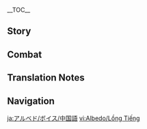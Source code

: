 {{CharacterTabs}}
{{LanguageTabs}}
__TOC__
==Story==
{{VO/Story
|character           = Albedo
|language            = zh
|language_s          = zh
|language_t          = zh-tw
|name_s              = 阿贝多
|name_t              = 阿貝多
|vo_01_01_title_s    = 初次见面…
|vo_01_01_title_t    = 初次見面…
|vo_01_01_subtitle   = Hello
|vo_01_01_file       = VO_{language}{character} Hello.ogg
|vo_01_01_tx_s       = 我是阿贝多，西风骑士团首席炼金术士。我对你身上星海的气息很感兴趣，想要就近观察研究。相信以后我们会有很多独处的机会。
|vo_01_01_tx_t       = 我是阿貝多，西風騎士團首席煉金術士。我對{{MC|你|妳}}身上星海的氣息很感興趣，想要就近觀察研究。相信以後我們會有很多獨處的機會。
|vo_01_01_rm_s       = Wǒ shì Ābèiduō, Xīfēng Qíshì-tuán shǒuxí liànjīnshù-shì. Wǒ duì nǐ shēnshang xīnghǎi de qìxī hěn gǎn xìngqù, xiǎng yào jiùjìn guānchá yánjiū. Xiāngxìn yǐhòu wǒmen huì yǒu hěnduō dúchǔ de jīhuì.
|vo_01_01_rm_t       = Wǒ shì Ābèiduō, Xīfēng Qíshì-tuán shǒuxí liànjīnshù-shì. Wǒ duì nǐ shēnshang xīnghǎi de qìxí hěn gǎn xìngqù, xiǎng yào jiùjìn guānchá yánjiù. Xiāngxìn yǐhòu wǒmen huì yǒu hěnduō dúchǔ de jīhuì.
|vo_02_01_title_s    = 闲聊・写生
|vo_02_01_title_t    = 閒聊・寫生
|vo_02_01_subtitle   = Chat: Still Life
|vo_02_01_file       = VO_{language}{character} Chat - Still Life.ogg
|vo_02_01_tx_s       = 风景不错，趁着休息，就把这一幕画下来吧。
|vo_02_01_tx_t       = 風景不錯，趁著休息，就把這一幕畫下來吧。
|vo_02_01_rm_s       = Fēngjǐng bùcuò, chènzhe xiūxi, jiù bǎ zhè yīmù huà xiàlái ba.
|vo_02_01_rm_t       = Fēngjǐng bùcuò, chènzhe xiūxí, jiù bǎ zhè yīmù huà xiàlái ba.
|vo_02_02_title_s    = 闲聊・探究
|vo_02_02_title_t    = 閒聊・深究
|vo_02_02_subtitle   = Chat: Investigation
|vo_02_02_file       = VO_{language}{character} Chat - Investigation.ogg
|vo_02_02_tx_s       = 「世界的真相」…究竟是什么呢？
|vo_02_02_tx_t       = 「世界的真相」…究竟是什麼呢？
|vo_02_02_rm_s       = "Shìjiè de zhēnxiàng"... jiūjìng shì shénme ne?
|vo_02_02_rm_t       = "Shìjiè de zhēnxiàng"... jiùjìng shì shénme ne?
|vo_02_03_title_s    = 闲聊・怀旧
|vo_02_03_title_t    = 閒聊・懷舊
|vo_02_03_subtitle   = Chat: Reminiscing
|vo_02_03_file       = VO_{language}{character} Chat - Reminiscing.ogg
|vo_02_03_tx_s       = 用自己的双脚丈量土地，将「未知」变为知识。…这种感觉，真怀念啊。
|vo_02_03_tx_t       = 用自己的雙腳丈量土地，將「未知」變為知識。…這種感覺，真懷念啊。
|vo_02_03_rm_s       = Yòng zìjǐ de shuāngjiǎo zhàngliàng tǔdì, jiāng "wèizhī" biàn wéi zhīshí. ...Zhè zhǒng gǎnjué, zhēn huáiniàn a.
|vo_02_03_rm_t       = Yòng zìjǐ de shuāngjiǎo zhàngliàng tǔdì, jiāng "wèizhī" biàn wéi zhīshì. ...Zhè zhǒng gǎnjué, zhēn huáiniàn a.
|vo_03_01_title_s    = 下雨的时候…
|vo_03_01_title_t    = 下雨的時候…
|vo_03_01_subtitle   = When It Rains
|vo_03_01_file       = VO_{language}{character} When It Rains.ogg
|vo_03_01_tx_s       = 土壤湿润，适合采集爆爆瓜的根。没事，我来动手就可以。
|vo_03_01_tx_t       = 土壤濕潤，適合採集爆爆瓜的根。沒關係，我來動手就可以。
|vo_03_01_rm_s       = Tǔrǎng shīrùn, shìhé cǎijí Bàobào-guā de gēn. Méishì, wǒ lái dòngshǒu jiù kěyǐ.
|vo_03_01_rm_t       = Tǔrǎng shīrùn, shìhé cǎijí Bàobào-guā de gēn. Méiguānxì, wǒ lái dòngshǒu jiù kěyǐ.
|vo_03_02_title_s    = 下雪的时候…
|vo_03_02_title_t    = 下雪的時候…
|vo_03_02_subtitle   = When It Snows
|vo_03_02_file       = VO_{language}{character} When It Snows.ogg
|vo_03_02_tx_s       = 师父…
|vo_03_02_tx_t       = 師父…
|vo_03_02_rm         = Shīfu...
|vo_03_03_title_s    = 阳光很好…
|vo_03_03_title_t    = 陽光很好…
|vo_03_03_subtitle   = When the Sun Is Out
|vo_03_03_file       = VO_{language}{character} When the Sun Is Out.ogg
|vo_03_03_tx_s       = 光线充足，生物行为活跃，嗯，很适合写生。
|vo_03_03_tx_t       = 光線充足，生物行為活躍，嗯，很適合寫生。
|vo_03_03_rm         = Guāngxiàn chōngzú, shēngwù xíngwéi huóyuè, ǹg, hěn shìhé xiěshēng.
|vo_04_01_title_s    = 早上好…
|vo_04_01_title_t    = 早安…
|vo_04_01_subtitle   = Good Morning
|vo_04_01_file       = VO_{language}{character} Good Morning.ogg
|vo_04_01_tx_s       = 早安，是准备出门寻找古代遗物吗？
|vo_04_01_tx_t       = 早安，是準備出門尋找古代遺物嗎？
|vo_04_01_rm         = Zǎo'ān, shì zhǔnbèi chūmén xúnzhǎo gǔdài yíwù ma?
|vo_04_02_title_s    = 中午好…
|vo_04_02_title_t    = 午安…
|vo_04_02_subtitle   = Good Afternoon
|vo_04_02_file       = VO_{language}{character} Good Afternoon.ogg
|vo_04_02_tx_s       = 午安，我听到了你的脚步声。工坊之外真是热闹啊。
|vo_04_02_tx_t       = 午安，我聽到了{{MC|你|妳}}的腳步聲。工坊之外真是熱鬧啊。
|vo_04_02_rm         = Wǔ'ān, wǒ tīngdàole nǐ de jiǎobù shēng. Gōngfáng zhī wài zhēnshi rè'nào a.
|vo_04_03_title_s    = 晚上好…
|vo_04_03_title_t    = 晚上好…
|vo_04_03_subtitle   = Good Evening
|vo_04_03_file       = VO_{language}{character} Good Evening.ogg
|vo_04_03_tx_s       = 外面安静下来了，呼。
|vo_04_03_tx_t       = 外面安靜下來了，呼。
|vo_04_03_rm         = Wàimiàn ānjìng xiàláile, hu.
|vo_04_04_title_s    = 晚安…
|vo_04_04_title_t    = 晚安…
|vo_04_04_subtitle   = Good Night
|vo_04_04_file       = VO_{language}{character} Good Night.ogg
|vo_04_04_tx_s       = 晚安，你先去休息吧，我打算把最后一个实验做完。既然你那么感兴趣…明日再会时，我再与你一起探讨实验结果吧。
|vo_04_04_tx_t       = 晚安，{{MC|你|妳}}先去休息吧，我打算把最後一個實驗做完。既然{{MC|你|妳}}那麼感興趣…明日再會時，我再與{{MC|你|妳}}一起探討實驗結果吧。
|vo_04_04_rm_s       = Wǎn'ān, nǐ xiān qù xiūxí ba, wǒ dǎsuàn bǎ zuìhòu yīgè shíyàn zuò wán. Jìrán nǐ nàme gǎn xìngqù... Míngrì zàihuì shí, wǒ zài yǔ nǐ yīqǐ tàntǎo shíyàn jiéguǒ ba.
|vo_04_04_rm_t       = Wǎn'ān, nǐ xiān qù xiūxi ba, wǒ dǎsuàn bǎ zuìhòu yīgè shíyàn zuò wán. Jìrán nǐ nàme gǎn xìngqù... Míngrì zàihuì shí, wǒ zài yǔ nǐ yīqǐ tàntǎo shíyàn jiéguǒ ba.
|vo_05_01_title_s    = 关于阿贝多自己・天才
|vo_05_01_title_t    = 關於阿貝多自己・天才
|vo_05_01_subtitle   = About {character}: Genius
|vo_05_01_file       = VO_{language}{character} About {character} - Genius.ogg
|vo_05_01_tx_s       = 天才？…不少人这么称呼我。其实，我不这样认为。
|vo_05_01_tx_t       = 天才？…不少人這麼稱呼我。其實，我不這樣認為。
|vo_05_01_rm         = Tiāncái? ...Bùshǎo rén zhème chēnghu wǒ. Qíshí, wǒ bù zhèyàng rènwéi.
|vo_05_02_title_s    = 关于阿贝多自己・人际
|vo_05_02_title_t    = 關於阿貝多自己・人際
|vo_05_02_subtitle   = About {character}: Socializing
|vo_05_02_file       = VO_{language}{character} About {character} - Socializing.ogg
|vo_05_02_tx_s       = 与人交往…很麻烦。一旦开始就要不断维持，如果联系中断了，想再重新恢复，就得消耗更多的时间。
|vo_05_02_tx_t       = 與人交往…很麻煩。一旦開始就要不斷維持，如果聯繫中斷了，想再重新恢復，就得消耗更多的時間。
|vo_05_02_rm         = Yǔ rén jiāowǎng... hěn máfan. Yīdàn kāishǐ jiù yào bùduàn wéichí, rúguǒ liánxì zhōngduànle, xiǎng zài chóngxīn huīfù, jiù děi xiāohào gèngduō de shíjiān.
|vo_06_01_title_s    = 关于我们・实验
|vo_06_01_title_t    = 關於我們・實驗
|vo_06_01_subtitle   = About Us: Experiments
|vo_06_01_file       = VO_{language}{character} About Us - Experiments.ogg
|vo_06_01_tx_s       = 你…这是准备陪我做实验吗？呼，真荣幸。<br>啊，不用紧张。我的实验虽然危险，通常不会伤及无辜。
|vo_06_01_tx_t       = {{MC|你|妳}}…這是準備陪我做實驗嗎？呼，真榮幸。<br>啊，不用緊張。我的實驗雖然危險，但通常不會傷及無辜。
|vo_06_01_rm_s       = Nǐ... Zhè shì zhǔnbèi péi wǒ zuò shíyàn ma? Hū, zhēn róngxìng.<br>A, bùyòng jǐnzhāng. Wǒ de shíyàn suīrán wēixiǎn, tōngcháng bùhuì shāngjí wúgū.
|vo_06_01_rm_t       = Nǐ... Zhè shì zhǔnbèi péi wǒ zuò shíyàn ma? Hū, zhēn róngxìng.<br>A, bùyòng jǐnzhāng. Wǒ de shíyàn suīrán wéixiǎn, dàn tōngcháng bùhuì shāngjí wúgū.
|vo_06_02_title_s    = 关于我们・助手
|vo_06_02_title_t    = 關於我們・助手
|vo_06_02_friendship = 6
|vo_06_02_subtitle   = About Us: Assistant
|vo_06_02_file       = VO_{language}{character} About Us - Assistant.ogg
|vo_06_02_tx_s       = 能麻烦你当我的助手吗？鉴于你旁观了那么多次，想必早就熟练了吧。放心，我在你旁边。就算是第一次实际操作，也不会有问题的。我相信我的指导能力，更相信你的天赋。
|vo_06_02_tx_t       = 能麻煩{{MC|你|妳}}當我的助手嗎？鑑於{{MC|你|妳}}旁觀了那麼多次，想必早就熟練了吧。放心，我在{{MC|你|妳}}旁邊。就算是第一次實際操作，也不會有問題的。我相信我的指導能力，更相信{{MC|你|妳}}的天賦。
|vo_06_02_rm_s       = Néng máfan nǐ dāng wǒ de zhùshǒu ma? Jiànyú nǐ pángguānle nàme duō cì, xiǎngbì zǎo jiù shúliànle ba. Fàngxīn, wǒ zài nǐ pángbiān. Jiùsuàn shì dìyī cì shíjì cāozuò, yě bùhuì yǒu wèntí de. Wǒ xiāngxìn wǒ de zhǐdǎo nénglì, gèng xiāngxìn nǐ de tiānfù.
|vo_06_02_rm_t       = Néng máfan nǐ dāng wǒ de zhùshǒu ma? Jiànyú nǐ pángguānle nàme duō cì, xiǎngbì zǎo jiù shóuliànle ba. Fàngxīn, wǒ zài nǐ pángbiān. Jiùsuàn shì dìyī cì shíjì cāozuò, yě bùhuì yǒu wèntí de. Wǒ xiāngxìn wǒ de zhǐdǎo nénglì, gèng xiāngxìn nǐ de tiānfù.
|vo_07_01_title_s    = 关于「神之眼」…
|vo_07_01_title_t    = 關於「神之眼」…
|vo_07_01_friendship = 4
|vo_07_01_subtitle   = About the [[Vision]]
|vo_07_01_file       = VO_{language}{character} About the Vision.ogg
|vo_07_01_tx_s       = 「神之眼」？不过就是个实验用的工具罢了，和烧杯、坩埚没什么不同。唯一让我感兴趣的，就是它的原理…我总有一天会研究明白的，这只是时间问题。
|vo_07_01_tx_t       = 「神之眼」？不過就是個實驗用的工具罷了，和燒杯、坩堝沒什麼不同。唯一讓我感興趣的，就是它的原理…我總有一天會研究明白的，這只是時間問題。
|vo_07_01_rm_s       = "Shénzhīyǎn"? Bùguò jiùshì gè shíyàn yòng de gōngjù bàle, hé shāobēi, gānguō méishénme bùtóng. Wéiyī ràng wǒ gǎn xìngqù de, jiùshì tā de yuánlǐ... Wǒ zǒngyǒu yītiān huì yánjiū míngbái de, zhè zhǐshì shíjiān wèntí.
|vo_07_01_rm_t       = "Shénzhīyǎn"? Bùguò jiùshì gè shíyàn yòng de gōngjù bàle, hàn shāobēi, gānguō méishénme bùtóng. Wéiyī ràng wǒ gǎn xìngqù de, jiùshì tā de yuánlǐ... Wǒ zǒngyǒu yītiān huì yánjiù míngbái de, zhè zhǐshì shíjiān wèntí.
|vo_07_02_title_s    = 有什么想要分享…
|vo_07_02_title_t    = 有什麼想要分享…
|vo_07_02_friendship = 4
|vo_07_02_subtitle   = Something to Share
|vo_07_02_file       = VO_{language}{character} Something to Share.ogg
|vo_07_02_tx_s       = 一直有些难以开口，因为假设被你拒绝的话，我可能会失落吧…<br>嗯…我对你身边那个飞着的小家伙很感兴趣，方便让我拿去研究一下吗？
|vo_07_02_tx_t       = 一直有些難以開口，因為假設被{{MC|你|妳}}拒絕的話，我可能會失落吧…<br>嗯…我對{{MC|你|妳}}身邊那個飛著的小傢伙很感興趣，方便讓我拿去研究一下嗎？
|vo_07_02_rm_s       = Yīzhí yǒuxiē nányǐ kāikǒu, yīnwèi jiǎshè bèi nǐ jùjué dehuà, wǒ kěnéng huì shīluò ba...<br>Ǹg... Wǒ duì nǐ shēnbiān nàge fēizhe de xiǎo jiāhuo hěn gǎn xìngqù, fāngbiàn ràng wǒ ná qù yánjiū yīxià ma?
|vo_07_02_rm_t       = Yīzhí yǒuxiē nányǐ kāikǒu, yīnwèi jiǎshè bèi nǐ jùjué dehuà, wǒ kěnéng huì shīluò ba...<br>Ǹg... Wǒ duì nǐ shēnbiān nàge fēizhe de xiǎo jiāhuo hěn gǎn xìngqù, fāngbiàn ràng wǒ ná qù yánjiù yīxià ma?
|vo_07_03_title_s    = 感兴趣的见闻…
|vo_07_03_title_t    = 感興趣的見聞…
|vo_07_03_subtitle   = Interesting Things
|vo_07_03_file       = VO_{language}{character} Interesting Things.ogg
|vo_07_03_tx_s       = 想知道更多石化古树的事情？唔…你在附近秘境里观测到的那些，其实不算古老。稍微成熟一些的树，一般能长到两三公里高；在树的根部，常常聚集着一种大蜘蛛。那种蜘蛛啊，用地栀子和香茅草捆紧，抹上白豆蔻，熏烤上几个小时，那香味，是真的很…令我难忘。
|vo_07_03_tx_t       = 想知道更多石化古樹的事情？唔…{{MC|你|妳}}在附近秘境裡觀測到的那些，其實不算古老。稍微成熟一些的樹，一般能長到兩三公里高；在樹的根部，常常聚集著一種大蜘蛛。那種蜘蛛啊，用地梔子和香茅草捆緊，抹上白豆蔻，燻烤上幾個小時，那香味，是真的很…令我難忘。
|vo_07_03_rm_s       = Xiǎng zhīdào gèng duō shíhuà gǔshù de shìqíng? N... Nǐ zài fùjìn mìjìng lǐ guāncè dào de nàxiē, qíshí bù suàn gǔlǎo. Shāowēi chéngshú yīxiē de shù, yībān néng zhǎng dào liǎngsān gōnglǐ gāo; zài shù de gēnbù, chángcháng jùjízhe yī zhǒng dàzhīzhū. Nà zhǒng zhīzhū a, yòngdì zhī zi héxiāng máocǎo kǔn jǐn, mǒ shàng báidòukòu, xūnkǎo shàng jǐ gè xiǎoshí, nà xiāngwèi, shì zhēnde hěn... lìng wǒ nánwàng.
|vo_07_03_rm_t       = Xiǎng zhīdào gèng duō shíhuà gǔshù de shìqíng? N... Nǐ zài fùjìn mìjìng lǐ guāncè dào de nàxiē, qíshí bù suàn gǔlǎo. Shāowéi chéngshóu yīxiē de shù, yībān néng zhǎng dào liǎngsān gōnglǐ gāo; zài shù de gēnbù, chángcháng jùjízhe yī zhǒng dàzhīzhū. Nà zhǒng zhīzhū a, yòng dìzhīzi hàn xiāngmáocǎo kǔnjǐn, mǒ shàng báidòukòu, xūnkǎo shàng jǐ gè xiǎoshí, nà xiāngwèi, shì zhēnde hěn... lìng wǒ nánwàng.
|vo_08_01_title_s    = 关于亲人…
|vo_08_01_title_t    = 關於親人…
|vo_08_01_friendship = 6
|vo_08_01_subtitle   = About Family
|vo_08_01_file       = VO_{language}{character} About Family.ogg
|vo_08_01_tx_s       = 亲人吗？虽然艾莉丝总希望我喊她妈妈…唔，但在我心里，谈起亲人第一时间想到的还是师父吧。我从记事起就和她在一起探险了，她教会了我炼金术和无数世间的知识。或许…「亲人」或者「师父」，这些词汇都不足以描绘出她对我来说的意义吧。
|vo_08_01_tx_t       = 親人嗎？雖然艾莉絲總希望我叫她媽媽…唔，但在我心裡，談起親人第一時間想到的還是師父吧。我從有記憶起就和她一起探險了，她教會了我煉金術和世間無數知識。或許…「親人」或者「師父」，這些詞彙都不足以描繪出她對我而言的意義吧。
|vo_08_01_rm_s       = Qīnrén ma? Suīrán Àilìsī zǒng xīwàng wǒ hǎn tā māma... N, dàn zài wǒ xīnlǐ, tánqǐ qīnrén dìyī shíjiān xiǎngdào de háishì shīfu ba. Wǒ cóng jìshì qǐ jiù hé tā zài yīqǐ tànxiǎnle, tā jiāohuìle wǒ liànjīnshù hé wúshù shìjiān de zhīshí. Huòxǔ... "qīnrén" huòzhě "shīfu", zhèxiē cíhuì dōu bùzú yǐ miáohuì chū tā duì wǒ lái shuō de yìyì ba.
|vo_08_01_rm_t       = Qīnrén ma? Suīrán Àilìsī zǒng xīwàng wǒ hǎn tā māma... N, dàn zài wǒ xīnlǐ, tánqǐ qīnrén dìyī shíjiān xiǎngdào de háishì shīfu ba. Wǒ cóng yǒu jìyì qǐ jiù hàn tā zài yīqǐ tànxiǎnle, tā jiāohuìle wǒ liànjīnshù hàn shìjiān wúshù zhīshì. Huòxǔ... "qīnrén" huòzhě "shīfu", zhèxiē cíhuì dōu bùzú yǐ miáohuì chū tā duì wǒ ér yán de yìyì ba.
|vo_08_02_title_s    = 关于砂糖・方向
|vo_08_02_title_t    = 關於砂糖・方向
|vo_08_02_friendship = 4
|vo_08_02_subtitle   = About [[Sucrose]]: Direction
|vo_08_02_file       = VO_{language}{character} About Sucrose - Direction.ogg
|vo_08_02_tx_s       = 砂糖吗？我大概能理解她一心专攻「生物炼金」的理由…不管怎样，看到她的研究越来越顺利，我也为她感到高兴。
|vo_08_02_tx_t       = 砂糖嗎？我大概能理解她一心專攻「生物煉金」的理由…不管怎樣，看到她的研究越來越順利，我也為她感到高興。
|vo_08_02_rm_s       = Shātáng ma? Wǒ dàgài néng lǐjiě tā yīxīn zhuāngōng "shēngwù liànjīn" de lǐyóu... Bùguǎn zěnyàng, kàn dào tā de yánjiū yuèlái yuè shùnlì, wǒ yě wèi tā gǎndào gāoxìng.
|vo_08_02_rm_t       = Shātáng ma? Wǒ dàgài néng lǐjiě tā yīxīn zhuāngōng "shēngwù liànjīn" de lǐyóu... Bùguǎn zěnyàng, kàn dào tā de yánjiù yuèlái yuè shùnlì, wǒ yě wèi tā gǎndào gāoxìng.
|vo_08_03_title_s    = 关于砂糖・坚持
|vo_08_03_title_t    = 關於砂糖・堅持
|vo_08_03_friendship = 5
|vo_08_03_subtitle   = About Sucrose: Habits
|vo_08_03_file       = VO_{language}{character} About Sucrose - Habits.ogg
|vo_08_03_tx_s       = 虽然在学术方面的合作非常愉快，但课题以外的部分，砂糖也有很多她自己的坚持。比如我告诉她我们是平辈，叫我阿贝多就好，她却坚持要用尊称。…只好随她去了。
|vo_08_03_tx_t       = 雖然在學術方面的合作非常愉快，但課題以外的部分，砂糖也有很多她自己的堅持。比如我告訴她我們是平輩，叫我阿貝多就好，她卻堅持要用尊稱。…只好隨她了。
|vo_08_03_rm_s       = Suīrán zài xuéshù fāngmiàn de hézuò fēicháng yúkuài, dàn kètí yǐwài de bùfèn, Shātáng yěyǒu hěnduō tā zìjǐ de jiānchí. Bǐrú wǒ gàosù tā wǒmen shì píngbèi, jiào wǒ Ābèiduō jiù hǎo, tā què jiānchí yào yòng zūnchēng. ...Zhǐhǎo suítāqùle.
|vo_08_03_rm_t       = Suīrán zài xuéshù fāngmiàn de hézuò fēicháng yúkuài, dàn kètí yǐwài de bùfèn, Shātáng yěyǒu hěnduō tā zìjǐ de jiānchí. Bǐrú wǒ gàosù tā wǒmen shì píngbèi, jiào wǒ Ābèiduō jiù hǎo, tā què jiānchí yào yòng zūnchēng. ...Zhǐhǎo suítāle.
|vo_08_04_title_s    = 关于丽莎…
|vo_08_04_title_t    = 關於麗莎…
|vo_08_04_friendship = 4
|vo_08_04_subtitle   = About [[Lisa]]
|vo_08_04_file       = VO_{language}{character} About Lisa.ogg
|vo_08_04_tx_s       = 丽莎吗？和她讨论总会得到很有价值的观点。如此有才华却满足于图书管理员一职，想必背后藏着与那才华等重的因缘吧。
|vo_08_04_tx_t       = 麗莎嗎？和她討論總會得到很有價值的觀點。如此有才華卻滿足於圖書管理員一職，想必背後藏著與那才華等重的因緣吧。
|vo_08_04_rm_s       = Lìshā ma? Hé tā tǎolùn zǒng huì dédào hěn yǒu jiàzhí de guāndiǎn. Rúcǐ yǒu cáihuá què mǎnzú yú túshū-guǎnlǐyuán yī zhí, xiǎngbì bèihòu cángzhe yǔ nà cáihuá děng zhòng de yīnyuán ba.
|vo_08_04_rm_t       = Lìshā ma? Hàn tā tǎolùn zǒng huì dédào hěn yǒu jiàzhí de guāndiǎn. Rúcǐ yǒu cáihuá què mǎnzú yú túshū-guǎnlǐyuán yī zhí, xiǎngbì bèihòu cángzhe yǔ nà cáihuá děngzhòng de yīnyuán ba.
|vo_08_05_title_s    = 关于可莉…
|vo_08_05_title_t    = 關於可莉…
|vo_08_05_friendship = 4
|vo_08_05_subtitle   = About [[Klee]]
|vo_08_05_file       = VO_{language}{character} About Klee.ogg
|vo_08_05_tx_s       = 我的确把可莉当作亲妹妹一样看，所以每次当这位妹妹惹出麻烦的时候，我都只能安慰自己，至少她现在的破坏力，还不及艾莉丝女士的零头。
|vo_08_05_tx_t       = 我的確把可莉當作親妹妹一樣看，所以每當這位妹妹惹出麻煩的時候，我都只能安慰自己，至少她現在的破壞力，還不及艾莉絲女士的零頭。
|vo_08_05_rm_s       = Wǒ díquè bǎ Kělì dàng zuò qīn-mèimei yīyàng kàn, suǒyǐ měicì dāng zhè wèi mèimei rěchū máfan de shíhòu, wǒ dōu zhǐnéng ānwèi zìjǐ, zhìshǎo tā xiànzài de pòhuài lì, hái bùjí Àilìsī-nǚshì de língtóu.
|vo_08_05_rm_t       = Wǒ díquè bǎ Kělì dàng zuò qīn-mèimei yīyàng kàn, suǒyǐ měidāng zhè wèi mèimei rěchū máfan de shíhòu, wǒ dōu zhǐnéng ānwèi zìjǐ, zhìshǎo tā xiànzài de pòhuài lì, hái bùjí Àilìsī-nǚshì de língtóu.
|vo_08_06_title_s    = 关于琴…
|vo_08_06_title_t    = 關於琴…
|vo_08_06_friendship = 4
|vo_08_06_subtitle   = About [[Jean]]
|vo_08_06_file       = VO_{language}{character} About Jean.ogg
|vo_08_06_tx_s       = 琴吗？她是一位正直的代理团长，甚至可以说比那位团长大人更为可靠。可能大家心中都在期待着她成为正式团长的那一天吧。
|vo_08_06_tx_t       = 琴嗎？她是一位正直的代理團長，甚至可以說比那位團長大人更為可靠。可能大家心中都在期待著她成為正式團長的那一天吧。
|vo_08_06_rm_s       = Qín ma? Tā shì yī wèi zhèngzhí de Dàilǐ Tuánzhǎng, shènzhì kěyǐ shuō bǐ nà wèi Tuánzhǎng-dàrén gèng wèi kěkào. Kěnéng dàjiā xīnzhōng dōu zài qīdàizhe tā chéngwéi zhèngshì Tuánzhǎng de nà yītiān ba.
|vo_08_06_rm_t       = Qín ma? Tā shì yī wèi zhèngzhí de Dàilǐ Tuánzhǎng, shènzhì kěyǐ shuō bǐ nà wèi Tuánzhǎng-dàrén gèng wèi kěkào. Kěnéng dàjiā xīnzhōng dōu zài qídàizhe tā chéngwéi zhèngshì Tuánzhǎng de nà yītiān ba.
|vo_08_07_title_s    = 关于行秋…
|vo_08_07_title_t    = 關於行秋…
|vo_08_07_friendship = 4
|vo_08_07_subtitle   = About [[Xingqiu]]
|vo_08_07_file       = VO_{language}{character} About Xingqiu.ogg
|vo_08_07_tx_s       = 行秋吗？他写的小说挺有趣的。稻妻那边的「八重堂」一直在旁敲侧击希望让我和别的作者合作，说这样版税收入也会更好。哼，我缺这点钱吗？
|vo_08_07_tx_t       = 行秋嗎？他寫的小說挺有趣的。稻妻那邊的「八重堂」一直在旁敲側擊，希望我和別的作者合作，說這樣版稅收入也會更好。哼，我缺這點錢嗎？
|vo_08_07_rm_s       = Xíngqiū ma? Tā xiě de xiǎoshuō tǐng yǒuqù de. Dàoqī nà biān de "Bāchóng-táng" yīzhí zài pángqiāo-cèjī xīwàng ràng wǒ hé bié de zuòzhě hézuò, shuō zhèyàng bǎnshuì shōurù yě huì gèng hǎo. Hēng, wǒ quē zhè diǎn qián ma?
|vo_08_07_rm_t       = Xíngqiū ma? Tā xiě de xiǎoshuō tǐng yǒuqù de. Dàoqī nà biān de "Bāchóng-táng" yīzhí zài pángqiāo-cèjí, xīwàng wǒ hàn bié de zuòzhě hézuò, shuō zhèyàng bǎnshuì shōurù yě huì gèng hǎo. Hēng, wǒ quē zhè diǎn qián ma?
|vo_08_08_title_s    = 关于芭芭拉…
|vo_08_08_title_t    = 關於芭芭拉…
|vo_08_08_friendship = 4
|vo_08_08_subtitle   = About [[Barbara]]
|vo_08_08_file       = VO_{language}{character} About Barbara.ogg
|vo_08_08_tx_s       = 芭芭拉吗？她是一位认真的牧师，说来以前碰巧有机会给她画过速写…你问画哪儿去了？嗯…我拒绝了艾伯特的开价，直接把画送给了代理团长。人际交往…真是耗费精力啊。
|vo_08_08_tx_t       = 芭芭拉嗎？她是一位認真的牧師，說來以前碰巧有機會為她畫過速寫…{{MC|你|妳}}問畫呢？嗯…我拒絕了艾伯特的開價，直接把畫送給了代理團長。人際交往…真是耗費精力啊。
|vo_08_08_rm_s       = Bābālā ma? Tā shì yī wèi rènzhēn de mùshī, shuōlái yǐqián pèngqiǎo yǒu jīhuì gěi tā huàguò sùxiě... Nǐ wèn huà nǎr qùle? Ǹg... Wǒ jùjuéle Àibótè de kāijià, zhíjiē bǎ huà sòng gěile Dàilǐ Tuánzhǎng. Rénjì jiāowǎng... zhēnshi hàofèi jīnglì a.
|vo_08_08_rm_t       = Bābālā ma? Tā shì yī wèi rènzhēn de mùshī, shuōlái yǐqián pèngqiǎo yǒu jīhuì gěi tā huàguò sùxiě... Nǐ wèn huà ne? Ǹg... Wǒ jùjuéle Ā'ěrbótè de kāijià, zhíjiē bǎ huà sòng gěile Dàilǐ Tuánzhǎng. Rénjì jiāowǎng... zhēnshi hàofèi jīnglì a.
|vo_09_01_title_s    = 想要了解阿贝多・其一
|vo_09_01_title_t    = 想要瞭解阿貝多・其一
|vo_09_01_subtitle   = More About {character}: I
|vo_09_01_file       = VO_{language}{character} More About {character} - 01.ogg
|vo_09_01_tx_s       = 有问题想问我？请说吧。啊，冒昧地问一句，应该不会花费太长时间吧？手头的研究马上要进入最后一个阶段了。
|vo_09_01_tx_t       = 有問題想問我？請說吧。啊，冒昧地問一句，應該不會花費太多時間吧？手頭的研究馬上要進入最後一個階段了。
|vo_09_01_rm_s       = Yǒu wèntí xiǎng wèn wǒ? Qǐng shuō ba. A, màomèi de wèn yījù, yīnggāi bùhuì huāfèi tài cháng shíjiān ba? Shǒutóu de yánjiū mǎshàng yào jìnrù zuìhòu yīgè jiēduànle.
|vo_09_01_rm_t       = Yǒu wèntí xiǎng wèn wǒ? Qǐng shuō ba. A, màomèi de wèn yījù, yīnggāi bùhuì huāfèi tài cháng shíjiān ba? Shǒutóu de yánjiù mǎshàng yào jìnrù zuìhòu yīgè jiēduànle.
|vo_09_02_title_s    = 想要了解阿贝多・其二
|vo_09_02_title_t    = 想要瞭解阿貝多・其二
|vo_09_02_friendship = 3
|vo_09_02_subtitle   = More About {character}: II
|vo_09_02_file       = VO_{language}{character} More About {character} - 02.ogg
|vo_09_02_tx_s       = 啊，只是随口一提。不人为介入的话，黄金需要杀死一个八倍大的太阳才能自然生成。
|vo_09_02_tx_t       = 啊，隨口一提。沒有人為介入的話，黃金需要殺死一個八倍大的太陽才能自然生成。
|vo_09_02_rm_s       = A, zhǐshì suíkǒu yī tí. Bù rénwéi jièrù dehuà, huángjīn xūyào shāsǐ yīgè bābèi dà de tàiyáng cáinéng zìrán shēngchéng.
|vo_09_02_rm_t       = A, suíkǒu yī tí. Méiyǒu rénwéi jièrù dehuà, huángjīn xūyào shāsǐ yīgè bābèi dà de tàiyáng cáinéng zìrán shēngchéng.
|vo_09_03_title_s    = 想要了解阿贝多・其三
|vo_09_03_title_t    = 想要瞭解阿貝多・其三
|vo_09_03_friendship = 4
|vo_09_03_subtitle   = More About {character}: III
|vo_09_03_file       = VO_{language}{character} More About {character} - 03.ogg
|vo_09_03_tx_s       = 人物画的耗时主要和心情有关。有时候霍夫曼我也能画半天，有时候凯亚都只需要三笔&mdash;&mdash;这个圆是脸，这个是眼罩的带子…这个是眼罩。
|vo_09_03_tx_t       = 人物畫的耗時主要和心情有關。有時候霍夫曼我也能畫半天，有時候凱亞都只需要三筆&mdash;&mdash;這個圓是臉，這個是眼罩的帶子…這個是眼罩。
|vo_09_03_rm_s       = Rénwù huà de hàoshí zhǔyào hé xīnqíng yǒuguān. Yǒu shíhòu Huòfūmàn wǒ yě néng huà bàntiān, yǒu shíhòu Kǎiyà dōu zhǐ xūyào sān bǐ{{lmdash}} Zhège yuán shì liǎn, zhège shì yǎnzhào de dàizi... Zhège shì yǎnzhào.
|vo_09_03_rm_t       = Rénwù huà de hàoshí zhǔyào hàn xīnqíng yǒuguān. Yǒu shíhòu Huòfūmàn wǒ yě néng huà bàntiān, yǒu shíhòu Kǎiyà dōu zhǐ xūyào sān bǐ{{lmdash}} Zhège yuán shì liǎn, zhège shì yǎnzhào de dàizi... Zhège shì yǎnzhào.
|vo_09_04_title_s    = 想要了解阿贝多・其四
|vo_09_04_title_t    = 想要瞭解阿貝多・其四
|vo_09_04_friendship = 5
|vo_09_04_subtitle   = More About {character}: IV
|vo_09_04_file       = VO_{language}{character} More About {character} - 04.ogg
|vo_09_04_tx_s       = 除了画画和研究之外的生活…我偶尔会去看稻妻和璃月的小说吧，能看到很多很有趣的想法，有时也会为创作提供意想不到的灵感。
|vo_09_04_tx_t       = 除了畫畫和研究之外的生活…我偶爾會去看稻妻和璃月的小說吧，能看到很多很有趣的想法，有時也會為創作提供意想不到的靈感。
|vo_09_04_rm_s       = Chúle huàhuà hé yánjiū zhī wài de shēnghuó... Wǒ ǒu'ěr huì qù kàn Dàoqī hé Líyuè de xiǎoshuō ba, néng kàn dào hěnduō hěn yǒuqù de xiǎngfǎ, yǒushí yě huì wèi chuàngzuò tígōng yìxiǎng-bùdào de línggǎn.
|vo_09_04_rm_t       = Chúle huàhuà hàn yánjiù zhī wài de shēnghuó... Wǒ ǒu'ěr huì qù kàn Dàoqī hé Líyuè de xiǎoshuō ba, néng kàn dào hěnduō hěn yǒuqù de xiǎngfǎ, yǒushí yě huì wèi chuàngzuò tígōng yìxiǎng-bùdào de línggǎn.
|vo_09_05_title_s    = 想要了解阿贝多・其五
|vo_09_05_title_t    = 想要瞭解阿貝多・其五
|vo_09_05_friendship = 6
|vo_09_05_subtitle   = More About {character}: V
|vo_09_05_file       = VO_{language}{character} More About {character} - 05.ogg
|vo_09_05_tx_s       = 即便到了现在，师父传授给我的「黑土之术」仍是充满了谜团，师父到底想要用这个技术创造出什么呢？…研究之期还远未到尽头，得麻烦你和我一起继续探索了。
|vo_09_05_tx_t       = 即便到了現在，師父傳授給我的「黑土之術」仍是充滿了謎團，師父到底想要用這個技術創造出什麼呢？…研究之期還遠未到盡頭，得麻煩{{MC|你|妳}}和我一起繼續探索了。
|vo_09_05_rm_s       = Jíbiàn dàole xiànzài, shīfu chuánshòu gěi wǒ de "Hēitǔzhīshù" réng shì chōngmǎnle mítuán, shīfu dàodǐ xiǎng yào yòng zhège jìshù chuàngzào chū shénme ne? ...Yánjiū zhī qī hái yuǎn wèidào jìntóu, děi máfan nǐ hé wǒ yīqǐ jìxù tànsuǒle.
|vo_09_05_rm_t       = Jíbiàn dàole xiànzài, shīfu chuánshòu gěi wǒ de "Hēitǔzhīshù" réng shì chōngmǎnle mítuán, shīfu dàodǐ xiǎng yào yòng zhège jìshù chuàngzào chū shénme ne? ...Yánjiù zhī qí hái yuǎn wèidào jìntóu, děi máfan nǐ hàn wǒ yīqǐ jìxù tànsuǒle.
|vo_10_01_title_s    = 阿贝多的爱好…
|vo_10_01_title_t    = 阿貝多的愛好…
|vo_10_01_subtitle   = {character}'s Hobbies
|vo_10_01_file       = VO_{language}{character} Hobbies.ogg
|vo_10_01_tx_s       = 嗯…研究之外我最愿意花时间去做的应该是画画吧。一开始只是为了理解物体与材料的构成，便于研究开展，不过到了后来就变成了爱好。嗯，也是一种很好的放松方式。
|vo_10_01_tx_t       = 嗯…研究之外我最願意花時間去做的應該是畫畫吧。一開始只是為了理解物體與材料的構成，便於研究開展，不過到了後來就變成了愛好。嗯，也是一種很好的放鬆方式。
|vo_10_01_rm_s       = Ǹg... yánjiū zhī wài wǒ zuì yuànyì huā shíjiān qù zuò de yīnggāi shì huàhuà ba. Yī kāishǐ zhǐshì wèile lǐjiě wùtǐ yǔ cáiliào de gòuchéng, biànyú yánjiū kāizhǎn, bùguò dàole hòulái jiù biàn chéngle àihào. Ǹg, yěshì yī zhǒng hěn hǎo de fàngsōng fāngshì.
|vo_10_01_rm_t       = Ǹg... yánjiù zhī wài wǒ zuì yuànyì huā shíjiān qù zuò de yīnggāi shì huàhuà ba. Yī kāishǐ zhǐshì wèile lǐjiě wùtǐ yǔ cáiliào de gòuchéng, biànyú yánjiū kāizhǎn, bùguò dàole hòulái jiù biàn chéngle àihào. Ǹg, yěshì yī zhǒng hěn hǎo de fàngsōng fāngshì.
|vo_10_02_title_s    = 阿贝多的烦恼…
|vo_10_02_title_t    = 阿貝多的煩惱…
|vo_10_02_subtitle   = {character}'s Troubles
|vo_10_02_file       = VO_{language}{character} Troubles.ogg
|vo_10_02_tx_s       = 时间真是不够用啊，即使把大部分麻烦的事情都推掉还是会觉得时间不够。
|vo_10_02_tx_t       = 時間真是不夠用啊，即使把大部分麻煩的事情都推掉還是會覺得時間不夠。
|vo_10_02_rm         = Shíjiān zhēnshi bùgòuyòng a, jíshǐ bǎ dàbùfèn máfan de shìqíng dōu tuīdiào háishì huì juéde shíjiān bùgòu.
|vo_10_03_title_s    = 喜欢的食物…
|vo_10_03_title_t    = 喜歡的食物…
|vo_10_03_subtitle   = Favorite Food
|vo_10_03_file       = VO_{language}{character} Favorite Food.ogg
|vo_10_03_tx_s       = 我挺喜欢甜点的。怎么说呢…在体力和精力同时消耗殆尽的时候，高能量的物质会提供原始而高效的支持吧。
|vo_10_03_tx_t       = 我挺喜歡甜點的。怎麼說呢…在體力和精力同時消耗殆盡的時候，高能量的物質會提供原始而高效的支援吧。
|vo_10_03_rm_s       = Wǒ tǐng xǐhuān tiándiǎn de. Zěnme shuō ne... Zài tǐlì hé jīnglì tóngshí xiāohào dàijìn de shíhòu, gāo néngliàng de wùzhì huì tígōng yuánshǐ ér gāoxiào de zhīchí ba.
|vo_10_03_rm_t       = Wǒ tǐng xǐhuān tiándiǎn de. Zěnme shuō ne... Zài tǐlì hàn jīnglì tóngshí xiāohào dàijìn de shíhòu, gāo néngliàng de wùzhí huì tígōng yuánshǐ ér gāoxiào de zhīyuán ba.
|vo_10_04_title_s    = 讨厌的食物…
|vo_10_04_title_t    = 討厭的食物…
|vo_10_04_subtitle   = Least Favorite Food
|vo_10_04_file       = VO_{language}{character} Least Favorite Food.ogg
|vo_10_04_tx_s       = 讨厌的食物？餐馆里分量比较大的肉吧。我的胃口吃不了多少，只会面临「浪费」或者「失去风味」的结局。后来我就干脆不去餐馆了，虽然这也意味着要花更多时间在做菜上…
|vo_10_04_tx_t       = 討厭的食物？餐館裡分量比較大的肉吧。我的胃口吃不了多少，只會面臨「浪費」或者「失去風味」的結局。後來我就乾脆不去餐館了，雖然這也意味著要花更多時間在做菜上…
|vo_10_04_rm         = Tǎoyàn de shíwù? Cānguǎn lǐ fènliàng bǐjiào dà de ròu ba. Wǒ de wèikǒu chībuliǎo duōshǎo, zhǐ huì miànlín "làngfèi" huòzhě "shīqù fēngwèi" de jiéjú. Hòulái wǒ jiù gāncuì bù qù cānguǎnle, suīrán zhè yě yìwèizhe yào huā gèngduō shíjiān zài zuòcài shàng...

<!-- Receiving a Gift -->
|vo_11_01_title_s    = 收到赠礼・其一
|vo_11_01_title_t    = 收到贈禮・其一
|vo_11_01_subtitle   = Receiving a Gift: I
|vo_11_01_file       = VO_{language}{character} Receiving a Gift - 01.ogg
|vo_11_01_tx_s       = 味觉仿佛折射出了色彩…我想它是金色的。
|vo_11_01_tx_t       = 味覺彷彿折射出了色彩…我想它是金色的。
|vo_11_01_rm         = Wèijué fǎngfú zhéshè chūle sècǎi... Wǒ xiǎng tā shì jīnsè de.
|vo_11_02_title_s    = 收到赠礼・其二
|vo_11_02_title_t    = 收到贈禮・其二
|vo_11_02_subtitle   = Receiving a Gift: II
|vo_11_02_file       = VO_{language}{character} Receiving a Gift - 02.ogg
|vo_11_02_tx_s       = 你似乎很愿意花时间在做菜上，所以才能做出这样的味道。
|vo_11_02_tx_t       = {{MC|你|妳}}似乎很願意花時間在做菜上，所以才能做出這樣的味道。
|vo_11_02_rm         = Nǐ sìhū hěn yuànyì huā shíjiān zài zuò cài shàng, suǒyǐ cáinéng zuò chū zhèyàng de wèidào.
|vo_11_03_title_s    = 收到赠礼・其三
|vo_11_03_title_t    = 收到贈禮・其三
|vo_11_03_subtitle   = Receiving a Gift: III
|vo_11_03_file       = VO_{language}{character} Receiving a Gift - 03.ogg
|vo_11_03_tx_s       = 量有点大…要一起分享吗？
|vo_11_03_tx_t       = 量有點大…要一起分享嗎？
|vo_11_03_rm         = Liàng yǒudiǎn dà... yào yīqǐ fēnxiǎng ma?
|vo_12_01_title_s    = 生日…
|vo_12_01_title_t    = 生日…
|vo_12_01_subtitle   = Birthday
|vo_12_01_file       = VO_{language}{character} Birthday.ogg
|vo_12_01_tx_s       = 生日快乐。你看起来很高兴，可以将你的样子画下来吗？大脑的容量是有限的，人总会不断忘记。如果画在纸上，那么这些画就成了记忆的延伸，在未来重新看到这些画面时，一定能回想起当时的感觉吧。
|vo_12_01_tx_t       = 生日快樂。{{MC|你|妳}}看起來很高興，可以將{{MC|你|妳}}的樣子畫下來嗎？大腦的容量是有限的，人總會不斷忘記。如果畫在紙上，那麼這些畫就成了記憶的延伸，在未來重新看到這些畫面時，一定能回想起當時的感覺吧。
|vo_12_01_rm         = Shēngrì kuàilè. Nǐ kàn qǐlái hěn gāoxìng, kěyǐ jiāng nǐ de yàngzi huà xiàlái ma? Dà'nǎo de róngliàng shì yǒuxiàn de, rén zǒnghuì bùduàn wàngjì. Rúguǒ huà zài zhǐ shàng, nàme zhèxiē huà jiù chéngle jìyì de yánshēn, zài wèilái chóngxīn kàn dào zhèxiē huàmiàn shí, yīdìng néng huíxiǎng qǐ dāngshí de gǎnjué ba.
|vo_13_01_title_s    = 突破的感受・起
|vo_13_01_title_t    = 突破的感受・起
|vo_13_01_ascension  = 1
|vo_13_01_subtitle   = Feelings About Ascension: Intro
|vo_13_01_file       = VO_{language}{character} Feelings About Ascension - 01.ogg
|vo_13_01_tx_s       = 「黑土」，是炼金术的词源，也是最初的状态。活在这个世界上，我等俗类必须寻找意义。
|vo_13_01_tx_t       = 「黑土」，是煉金術的詞源，也是最初的狀態。活在這個世界上，我等俗類必須尋找意義。
|vo_13_01_rm         = "Hēitǔ", shì liànjīnshù de cíyuán, yěshì zuìchū de zhuàngtài. Huó zài zhège shìjiè shàng, wǒ děng súlèi bìxū xúnzhǎo yìyì.
|vo_13_02_title_s    = 突破的感受・承
|vo_13_02_title_t    = 突破的感受・承
|vo_13_02_ascension  = 2
|vo_13_02_subtitle   = Feelings About Ascension: Building Up
|vo_13_02_file       = VO_{language}{character} Feelings About Ascension - 02.ogg
|vo_13_02_tx_s       = 「白垩」，即是变化的开始。抽离了杂质，准备好接受一切知识。要和我一起去探索世界吗？
|vo_13_02_tx_t       = 「白堊」，即是變化的開始。抽離了雜質，準備好接受一切知識。要和我一起去探索世界嗎？
|vo_13_02_rm_s       = "Bái'è", jí shì biànhuà de kāishǐ. Chōulíle zázhì, zhǔnbèi hǎo jiēshòu yīqiè zhīshí. Yào hé wǒ yīqǐ qù tànsuǒ shìjiè ma?
|vo_13_02_rm_t       = "Bái'è", jí shì biànhuà de kāishǐ. Chōulíle zázhí, zhǔnbèi hǎo jiēshòu yīqiè zhīshì. Yào hàn wǒ yīqǐ qù tànsuǒ shìjiè ma?
|vo_13_03_title_s    = 突破的感受・转
|vo_13_03_title_t    = 突破的感受・轉
|vo_13_03_ascension  = 4
|vo_13_03_subtitle   = Feelings About Ascension: Climax
|vo_13_03_file       = VO_{language}{character} Feelings About Ascension - 03.ogg
|vo_13_03_tx_s       = 「赤成」，炼金术中的意思是，情感的炼化。我的赤色好像来自于你。
|vo_13_03_tx_t       = 「赤成」，煉金術中的意思是，情感的煉化。我的赤色好像來自於{{MC|你|妳}}。
|vo_13_03_rm         = "Chìchéng", liànjīnshù zhōng de yìsi shì, qínggǎn de liànhuà. Wǒ de chìsè hǎoxiàng láizì yú nǐ.
|vo_13_04_title_s    = 突破的感受・合
|vo_13_04_title_t    = 突破的感受・合
|vo_13_04_ascension  = 6
|vo_13_04_subtitle   = Feelings About Ascension: Conclusion
|vo_13_04_file       = VO_{language}{character} Feelings About Ascension - 04.ogg
|vo_13_04_tx_s       = 「黄金」，炼金术最后的阶段。无价值的事物终于找到了自己的意义，变化成了黄金。我，也找到了意义。
|vo_13_04_tx_t       = 「黃金」，煉金術最後的階段。無價值的事物終於找到了自己的意義，變化成了黃金。我，也找到了意義。
|vo_13_04_rm         = "Huángjīn", liànjīnshù zuìhòu de jiēduàn. Wú jiàzhí de shìwù zhōngyú zhǎodàole zìjǐ de yìyì, biànhuà chéngle huángjīn. Wǒ, yě zhǎodàole yìyì.
}}

==Combat==
{{Combat VO
|character           = Albedo
|language            = zh
|skill_1_tx_s        = 绽放吧。
|skill_1_tx_t        = 綻放吧。
|skill_1_rm          = Zhànfàng ba.
|skill_2_tx_s        = 拟造阳华。
|skill_2_tx_t        = 擬造陽華。
|skill_2_rm          = Nǐzào Yánghuá.
|skill_3_tx_s        = 创生之法。
|skill_3_tx_t        = 創生之法。
|skill_3_rm          = Chuàngshēngzhīfǎ.
|burst_1_tx_s        = 此即，诞生之刻。
|burst_1_tx_t        = 此即，誕生之刻。
|burst_1_rm          = Cǐ jí, Dànshēngzhīkè.
|burst_2_tx_s        = 冥古，于此显生。
|burst_2_tx_t        = 冥古，於此顯生。
|burst_2_rm          = Mínggǔ, yú cǐ Xiǎnshēng.
|burst_3_tx_s        = 见证伟业吧。
|burst_3_tx_t        = 見證偉業吧。
|burst_3_rm          = Jiànzhèng wěiyè ba.
|sprint-s_1_file     = Sprint Start 01,Sprint Start 02,Sprint Start 03
|glider_1_file       = Deploying Wind Glider 01,Deploying Wind Glider 02,Deploying Wind Glider 03

|chest_1_tx_s        = 大地的秘宝。
|chest_1_tx_t        = 大地的秘寶。
|chest_1_rm          = Dàdì de mìbǎo.
|chest_2_tx_s        = 无言的叙事。
|chest_2_tx_t        = 無言的敘事。
|chest_2_rm          = Wúyán de xùshì.
|chest_3_tx_s        = 虽无法比拟「黄金」，但终有价值。
|chest_3_tx_t        = 雖無法比擬「黃金」，但終有價值。
|chest_3_rm          = Suī wúfǎ bǐnǐ "Huángjīn", dàn zhōng yǒu jiàzhí.
|low-hp_1_tx_s       = 计算失误…
|low-hp_1_tx_t       = 計算失誤…
|low-hp_1_rm         = Jìsuàn shīwù...
|low-hp_2_tx_s       = 需要重新评估…
|low-hp_2_tx_t       = 需要重新評估…
|low-hp_2_rm         = Xūyào chóngxīn pínggū...
|low-hp_3_tx_s       = 必须改变策略。
|low-hp_3_tx_t       = 必須改變策略。
|low-hp_3_rm         = Bìxū gǎibiàn cèlüè.

|ally-low-hp_1_tx_s  = 交给我吧。
|ally-low-hp_1_tx_t  = 交給我吧。
|ally-low-hp_1_rm    = Jiāo gěi wǒ ba.
|ally-low-hp_2_tx_s  = 换人，对你来说太危险了。
|ally-low-hp_2_tx_t  = 換人，對你來說太危險了。
|ally-low-hp_2_rm_s  = Huàn rén, duì nǐ láishuō tài wēixiǎnle.
|ally-low-hp_2_rm_t  = Huàn rén, duì nǐ láishuō tài wéixiǎnle.

|fallen_1_tx_s       = 尘归尘，土归土…
|fallen_1_tx_t       = 塵歸塵，土歸土…
|fallen_1_rm         = Chén guī chén, tǔ guī tǔ...
|fallen_2_tx_s       = 实验失败了吗？
|fallen_2_tx_t       = 實驗失敗了嗎？
|fallen_2_rm         = Shíyàn shībàile ma?
|fallen_3_tx_s       = 我的研究，结束了…
|fallen_3_tx_t       = 我的研究，結束了…
|fallen_3_rm_s       = Wǒ de yánjiū, jiéshùle...
|fallen_3_rm_t       = Wǒ de yánjiù, jiéshùle...
|hit-l_1_file        = Light Hit Taken 02
|hit-l_1_tx_s        = 阈值以内…
|hit-l_1_tx_t        = 閾值以內…
|hit-l_1_rm          = Yùzhí yǐnèi...
|hit-l_2_file        = Light Hit Taken 01,Light Hit Taken 03,Light Hit Taken 04,Light Hit Taken 05,Light Hit Taken 06
|hit-h_1_file        = Heavy Hit Taken 02
|hit-h_1_tx_s        = 失算了…
|hit-h_1_tx_t        = 失算了…
|hit-h_1_rm          = Shīsuànle...
|hit-h_2_file        = Heavy Hit Taken 01,Heavy Hit Taken 03,Heavy Hit Taken 04,Heavy Hit Taken 05,Heavy Hit Taken 06
|join_1_tx_s         = 了解。
|join_1_tx_t         = 瞭解。
|join_1_rm           = Liǎojiě.
|join_2_tx_s         = 是拓展课题吗？
|join_2_tx_t         = 是拓展課題嗎？
|join_2_rm           = Shì tuòzhǎn kètí ma?
|join_3_tx_s         = 一起探索吧。
|join_3_tx_t         = 一起探索吧。
|join_3_rm           = Yīqǐ tànsuǒ ba.
|idle_1_file         = Standby 02
|atk-l_1_file        = Light Attack 01,Light Attack 02,Light Attack 03,Light Attack 04,Light Attack 05,Light Attack 06,Light Attack 07
|atk-m_1_file        = Mid Attack 01,Mid Attack 02,Mid Attack 03
|atk-h_1_file        = Heavy Attack 01,Heavy Attack 02,Heavy Attack 03
|climb_1_file        = Climbing 01,Climbing 02,Climbing 03,Climbing 04,Climbing 05
|climb-b_1_file      = Climbing Breath 01,Climbing Breath 02,Climbing Breath 03
|jump_1_file         = Jumping 01,Jumping 02,Jumping 03,Jumping 04,Jumping 05
}}

==Translation Notes==
{{Reflist|group=TN •}}

==Navigation==
{{Character Navbox|VO-ZH}}

[[ja:アルベド/ボイス/中国語]]
[[vi:Albedo/Lồng Tiếng]]